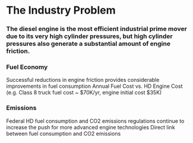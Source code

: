 # The Industry Problem

### The diesel engine is the most efficient industrial prime mover due to its very high cylinder pressures, but high cylinder pressures also generate a substantial amount of engine friction.

### Fuel Economy
Successful reductions in engine friction provides considerable improvements in fuel consumption
Annual Fuel Cost vs. HD Engine Cost (e.g. Class 8 truck fuel cost ~ $70K/yr, engine initial cost $35K)
### Emissions
Federal HD fuel consumption and CO2 emissions regulations continue to increase the push for more advanced engine technologies
Direct link between fuel consumption and CO2 emissions



